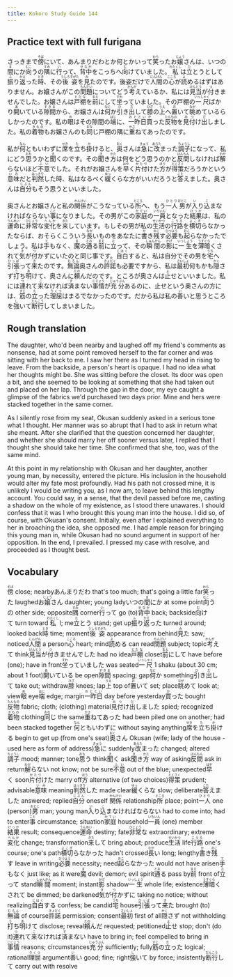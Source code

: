 ```yaml
---
title: Kokoro Study Guide 144
---
```


## Practice text with full furigana

<p>
さっきまで<ruby><rb>傍</rb><rt>そば</rt></ruby>にいて、あんまりだわとか何とかいって<ruby><rb>笑</rb><rt>わら</rt></ruby>ったお<ruby><rb>嬢</rb><rt>じょう</rt></ruby>さんは、いつの<ruby><rb>間</rb><rt>ま</rt></ruby>にか<ruby><rb>向</rb><rt>むこ</rt></ruby>うの<ruby><rb>隅</rb><rt>すみ</rt></ruby>に<ruby><rb>行</rb><rt>い</rt></ruby>って、<ruby><rb>背中</rb><rt>せなか</rt></ruby>をこっちへ<ruby><rb>向</rb><rt>む</rt></ruby>けていました。<ruby><rb>私</rb><rt>わたくし</rt></ruby>は<ruby><rb>立</rb><rt>た</rt></ruby>とうとして<ruby><rb>振</rb><rt>ふ</rt></ruby>り<ruby><rb>返</rb><rt>かえ</rt></ruby>った<ruby><rb>時</rb><rt>とき</rt></ruby>、その<ruby><rb>後姿</rb><rt>うしろすがた</rt></ruby>を<ruby><rb>見</rb><rt>み</rt></ruby>たのです。後姿だけで<ruby><rb>人間</rb><rt>にんげん</rt></ruby>の<ruby><rb>心</rb><rt>こころ</rt></ruby>が<ruby><rb>読</rb><rt>よ</rt></ruby>めるはずはありません。お嬢さんがこの<ruby><rb>問題</rb><rt>もんだい</rt></ruby>についてどう<ruby><rb>考</rb><rt>かんが</rt></ruby>えているか、私には<ruby><rb>見当</rb><rt>けんとう</rt></ruby>が<ruby><rb>付</rb><rt>つ</rt></ruby>きませんでした。お嬢さんは<ruby><rb>戸棚</rb><rt>とだな</rt></ruby>を<ruby><rb>前</rb><rt>まえ</rt></ruby>にして<ruby><rb>坐</rb><rt>すわ</rt></ruby>っていました。その戸棚の<ruby><rb>一尺</rb><rt>いっしゃく</rt></ruby>ばかり<ruby><rb>開</rb><rt>あ</rt></ruby>いている<ruby><rb>隙間</rb><rt>すきま</rt></ruby>から、お嬢さんは<ruby><rb>何</rb><rt>なに</rt></ruby>か<ruby><rb>引</rb><rt>ひ</rt></ruby>き<ruby><rb>出</rb><rt>だ</rt></ruby>して<ruby><rb>膝</rb><rt>ひざ</rt></ruby>の<ruby><rb>上</rb><rt>うえ</rt></ruby>へ<ruby><rb>置</rb><rt>お</rt></ruby>いて<ruby><rb>眺</rb><rt>なが</rt></ruby>めているらしかったのです。私の<ruby><rb>眼</rb><rt>め</rt></ruby>はその隙間の<ruby><rb>端</rb><rt>はじ</rt></ruby>に、<ruby><rb>一昨日</rb><rt>おととい</rt></ruby><ruby><rb>買</rb><rt>か</rt></ruby>った<ruby><rb>反物</rb><rt>たんもの</rt></ruby>を<ruby><rb>見付</rb><rt>みつ</rt></ruby>け<ruby><rb>出</rb><rt>だ</rt></ruby>しました。私の<ruby><rb>着物</rb><rt>きもの</rt></ruby>もお嬢さんのも<ruby><rb>同</rb><rt>おな</rt></ruby>じ戸棚の隅に<ruby><rb>重</rb><rt>かさ</rt></ruby>ねてあったのです。
</p>

<p>
私が<ruby><rb>何</rb><rt>なん</rt></ruby>ともいわずに<ruby><rb>席</rb><rt>せき</rt></ruby>を<ruby><rb>立</rb><rt>た</rt></ruby>ち<ruby><rb>掛</rb><rt>か</rt></ruby>けると、<ruby><rb>奥</rb><rt>おく</rt></ruby>さんは<ruby><rb>急</rb><rt>きゅう</rt></ruby>に<ruby><rb>改</rb><rt>あらた</rt></ruby>まった<ruby><rb>調子</rb><rt>ちょうし</rt></ruby>になって、私にどう<ruby><rb>思</rb><rt>おも</rt></ruby>うかと<ruby><rb>聞</rb><rt>き</rt></ruby>くのです。その<ruby><rb>聞</rb><rt>き</rt></ruby>き<ruby><rb>方</rb><rt>かた</rt></ruby>は何をどう思うのかと<ruby><rb>反問</rb><rt>はんもん</rt></ruby>しなければ<ruby><rb>解</rb><rt>わか</rt></ruby>らないほど<ruby><rb>不意</rb><rt>ふい</rt></ruby>でした。それがお嬢さんを<ruby><rb>早</rb><rt>はや</rt></ruby>く<ruby><rb>片付</rb><rt>かたづ</rt></ruby>けた<ruby><rb>方</rb><rt>ほう</rt></ruby>が<ruby><rb>得策</rb><rt>とくさく</rt></ruby>だろうかという<ruby><rb>意味</rb><rt>いみ</rt></ruby>だと<ruby><rb>判然</rb><rt>はっきり</rt></ruby>した時、私はなるべく<ruby><rb>緩</rb><rt>ゆっ</rt></ruby>くらな方がいいだろうと<ruby><rb>答</rb><rt>こた</rt></ruby>えました。奥さんは<ruby><rb>自分</rb><rt>じぶん</rt></ruby>もそう思うといいました。
</p>

<p>
奥さんとお嬢さんと私の<ruby><rb>関係</rb><rt>かんけい</rt></ruby>がこうなっている<ruby><rb>所</rb><rt>ところ</rt></ruby>へ、もう<ruby><rb>一人</rb><rt>ひとり</rt></ruby><ruby><rb>男</rb><rt>おとこ</rt></ruby>が<ruby><rb>入</rb><rt>い</rt></ruby>り<ruby><rb>込</rb><rt>こ</rt></ruby>まなければならない<ruby><rb>事</rb><rt>こと</rt></ruby>になりました。その男がこの<ruby><rb>家庭</rb><rt>かてい</rt></ruby>の<ruby><rb>一員</rb><rt>いちいん</rt></ruby>となった<ruby><rb>結果</rb><rt>けっか</rt></ruby>は、私の<ruby><rb>運命</rb><rt>うんめい</rt></ruby>に<ruby><rb>非常</rb><rt>ひじょう</rt></ruby>な<ruby><rb>変化</rb><rt>へんか</rt></ruby>を<ruby><rb>来</rb><rt>きた</rt></ruby>しています。もしその男が私の<ruby><rb>生活</rb><rt>せいかつ</rt></ruby>の<ruby><rb>行路</rb><rt>こうろ</rt></ruby>を<ruby><rb>横切</rb><rt>よこぎ</rt></ruby>らなかったならば、おそらくこういう<ruby><rb>長</rb><rt>なが</rt></ruby>いものをあなたに<ruby><rb>書</rb><rt>か</rt></ruby>き<ruby><rb>残</rb><rt>のこ</rt></ruby>す<ruby><rb>必要</rb><rt>ひつよう</rt></ruby>も<ruby><rb>起</rb><rt>おこ</rt></ruby>らなかったでしょう。私は<ruby><rb>手</rb><rt>て</rt></ruby>もなく、<ruby><rb>魔</rb><rt>ま</rt></ruby>の<ruby><rb>通</rb><rt>とお</rt></ruby>る<ruby><rb>前</rb><rt>まえ</rt></ruby>に<ruby><rb>立</rb><rt>た</rt></ruby>って、その<ruby><rb>瞬間</rb><rt>しゅんかん</rt></ruby>の<ruby><rb>影</rb><rt>かげ</rt></ruby>に<ruby><rb>一生</rb><rt>いっしょう</rt></ruby>を<ruby><rb>薄暗</rb><rt>うすぐら</rt></ruby>くされて<ruby><rb>気</rb><rt>き</rt></ruby>が<ruby><rb>付</rb><rt>つ</rt></ruby>かずにいたのと同じ事です。<ruby><rb>自白</rb><rt>じはく</rt></ruby>すると、私は自分でその男を<ruby><rb>宅</rb><rt>うち</rt></ruby>へ<ruby><rb>引張</rb><rt>ひっぱ</rt></ruby>って<ruby><rb>来</rb><rt>き</rt></ruby>たのです。<ruby><rb>無論</rb><rt>むろん</rt></ruby>奥さんの<ruby><rb>許諾</rb><rt>きょだく</rt></ruby>も必要ですから、私は<ruby><rb>最初</rb><rt>さいしょ</rt></ruby>何もかも<ruby><rb>隠</rb><rt>かく</rt></ruby>さず<ruby><rb>打</rb><rt>う</rt></ruby>ち<ruby><rb>明</rb><rt>あ</rt></ruby>けて、奥さんに<ruby><rb>頼</rb><rt>たの</rt></ruby>んだのです。ところが奥さんは<ruby><rb>止</rb><rt>よ</rt></ruby>せといいました。私には<ruby><rb>連</rb><rt>つ</rt></ruby>れて<ruby><rb>来</rb><rt>こ</rt></ruby>なければ<ruby><rb>済</rb><rt>す</rt></ruby>まない<ruby><rb>事情</rb><rt>じじょう</rt></ruby>が<ruby><rb>充分</rb><rt>じゅうぶん</rt></ruby>あるのに、止せという奥さんの方には、<ruby><rb>筋</rb><rt>すじ</rt></ruby>の<ruby><rb>立</rb><rt>た</rt></ruby>った<ruby><rb>理屈</rb><rt>りくつ</rt></ruby>はまるでなかったのです。だから私は私の<ruby><rb>善</rb><rt>い</rt></ruby>いと思うところを<ruby><rb>強</rb><rt>し</rt></ruby>いて<ruby><rb>断行</rb><rt>だんこう</rt></ruby>してしまいました。
</p>


## Rough translation

The daughter, who'd been nearby and laughed off my friend's comments as nonsense, had at some point removed herself to the far corner and was sitting with her back to me. I saw her there as I turned my head in rising to leave. From the backside, a person's heart is opaque. I had no idea what her thoughts might be. She was sitting before the closet. Its door was open a bit, and she seemed to be looking at something that she had taken out and placed on her lap. Through the gap in the door, my eye caught a glimpse of the fabrics we'd purchased two days prior. Mine and hers were stacked together in the same corner.

As I silently rose from my seat, Okusan suddenly asked in a serious tone what I thought. Her manner was so abrupt that I had to ask in return what she meant. After she clarified that the question concerned her daughter, and whether she should marry her off sooner versus later, I replied that I thought she should take her time. She confirmed that she, too, was of the same mind.

At this point in my relationship with Okusan and her daughter, another young man, by necessity, entered the picture. His inclusion in the household would alter my fate most profoundly. Had his path not crossed mine, it is unlikely I would be writing you, as I now am, to leave behind this lengthy account. You could say, in a sense, that the devil passed before me, casting a shadow on the whole of my existence, as I stood there unawares. I should confess that it was I who brought this young man into the house. I did so, of course, with Okusan's consent. Initially, even after I explained everything to her in broaching the idea, she opposed me. I had ample reason for bringing this young man in, while Okusan had no sound argument in support of her opposition. In the end, I prevailed. I pressed my case with resolve, and proceeded as I thought best.


## Vocabulary

<p>
<span class="vocabstudy"><ruby><rb>傍</rb><rt>そば</rt></ruby>&nbsp;close; nearby</span><span class="vocabstudy">あんまりだわ&nbsp;that's too much; that's going a little far</span><span class="vocabstudy"><ruby><rb>笑</rb><rt>わら</rt></ruby>った&nbsp;laughed</span><span class="vocabstudy">お<ruby><rb>嬢</rb><rt>じょう</rt></ruby>さん&nbsp;daughter; young lady</span><span class="vocabstudy">いつの<ruby><rb>間</rb><rt>ま</rt></ruby>にか&nbsp;at some point</span><span class="vocabstudy"><ruby><rb>向</rb><rt>むこ</rt></ruby>うの&nbsp;other side; opposite</span><span class="vocabstudy"><ruby><rb>隅</rb><rt>すみ</rt></ruby>&nbsp;corner</span><span class="vocabstudy"><ruby><rb>行</rb><rt>い</rt></ruby>って&nbsp;go (to)</span><span class="vocabstudy"><ruby><rb>背中</rb><rt>せなか</rt></ruby>&nbsp;back; backside</span><span class="vocabstudy"><ruby><rb>向</rb><rt>む</rt></ruby>けて&nbsp;turn toward</span><span class="vocabstudy"><ruby><rb>私</rb><rt>わたくし</rt></ruby>&nbsp;I; me</span><span class="vocabstudy"><ruby><rb>立</rb><rt>た</rt></ruby>とう&nbsp;stand; get up</span><span class="vocabstudy"><ruby><rb>振</rb><rt>ふ</rt></ruby>り<ruby><rb>返</rb><rt>かえ</rt></ruby>った&nbsp;turned around; looked back</span><span class="vocabstudy"><ruby><rb>時</rb><rt>とき</rt></ruby>&nbsp;time; moment</span><span class="vocabstudy"><ruby><rb>後姿</rb><rt>うしろすがた</rt></ruby>&nbsp;appearance from behind</span><span class="vocabstudy"><ruby><rb>見</rb><rt>み</rt></ruby>た&nbsp;saw; noticed</span><span class="vocabstudy"><ruby><rb>人間</rb><rt>にんげん</rt></ruby>&nbsp;a person</span><span class="vocabstudy"><ruby><rb>心</rb><rt>こころ</rt></ruby>&nbsp;heart; mind</span><span class="vocabstudy"><ruby><rb>読</rb><rt>よ</rt></ruby>める&nbsp;can read</span><span class="vocabstudy"><ruby><rb>問題</rb><rt>もんだい</rt></ruby>&nbsp;subject; topic</span><span class="vocabstudy"><ruby><rb>考</rb><rt>かんが</rt></ruby>えて&nbsp;think</span><span class="vocabstudy"><ruby><rb>見当</rb><rt>けんとう</rt></ruby>が<ruby><rb>付</rb><rt>つ</rt></ruby>きませんでした&nbsp;had no idea</span><span class="vocabstudy"><ruby><rb>戸棚</rb><rt>とだな</rt></ruby>&nbsp;closet</span><span class="vocabstudy"><ruby><rb>前</rb><rt>まえ</rt></ruby>にして&nbsp;have before (one); have in front</span><span class="vocabstudy"><ruby><rb>坐</rb><rt>すわ</rt></ruby>っていました&nbsp;was seated</span><span class="vocabstudy"><ruby><rb>一尺</rb><rt>いっしゃく</rt></ruby>&nbsp;1 shaku (about 30 cm; about 1 foot)</span><span class="vocabstudy"><ruby><rb>開</rb><rt>あ</rt></ruby>いている&nbsp;be open</span><span class="vocabstudy"><ruby><rb>隙間</rb><rt>すきま</rt></ruby>&nbsp;spacing; gap</span><span class="vocabstudy"><ruby><rb>何</rb><rt>なに</rt></ruby>か&nbsp;something</span><span class="vocabstudy"><ruby><rb>引</rb><rt>ひ</rt></ruby>き<ruby><rb>出</rb><rt>だ</rt></ruby>して&nbsp;take out; withdraw</span><span class="vocabstudy"><ruby><rb>膝</rb><rt>ひざ</rt></ruby>&nbsp;knees; lap</span><span class="vocabstudy"><ruby><rb>上</rb><rt>うえ</rt></ruby>&nbsp;top of</span><span class="vocabstudy"><ruby><rb>置</rb><rt>お</rt></ruby>いて&nbsp;set; place</span><span class="vocabstudy"><ruby><rb>眺</rb><rt>なが</rt></ruby>めて&nbsp;look at; view</span><span class="vocabstudy"><ruby><rb>眼</rb><rt>め</rt></ruby>&nbsp;eye</span><span class="vocabstudy"><ruby><rb>端</rb><rt>はじ</rt></ruby>&nbsp;edge; margin</span><span class="vocabstudy"><ruby><rb>一昨日</rb><rt>おととい</rt></ruby>&nbsp;day before yesterday</span><span class="vocabstudy"><ruby><rb>買</rb><rt>か</rt></ruby>った&nbsp;bought</span><span class="vocabstudy"><ruby><rb>反物</rb><rt>たんもの</rt></ruby>&nbsp;fabric; cloth; (clothing) material</span><span class="vocabstudy"><ruby><rb>見付</rb><rt>みつ</rt></ruby>け<ruby><rb>出</rb><rt>だ</rt></ruby>しました&nbsp;spied; recognized</span><span class="vocabstudy"><ruby><rb>着物</rb><rt>きもの</rt></ruby>&nbsp;clothing</span><span class="vocabstudy"><ruby><rb>同</rb><rt>おな</rt></ruby>じ&nbsp;the same</span><span class="vocabstudy"><ruby><rb>重</rb><rt>かさ</rt></ruby>ねてあった&nbsp;had been piled one on another; had been stacked together</span>
<span class="vocabstudy"><ruby><rb>何</rb><rt>なん</rt></ruby>ともいわずに&nbsp;without saying anything</span><span class="vocabstudy"><ruby><rb>席</rb><rt>せき</rt></ruby>を<ruby><rb>立</rb><rt>た</rt></ruby>ち<ruby><rb>掛</rb><rt>か</rt></ruby>ける&nbsp;begin to get up (from one's seat)</span><span class="vocabstudy"><ruby><rb>奥</rb><rt>おく</rt></ruby>さん&nbsp;Okusan (wife; lady of the house - used here as form of address)</span><span class="vocabstudy"><ruby><rb>急</rb><rt>きゅう</rt></ruby>に&nbsp;suddenly</span><span class="vocabstudy"><ruby><rb>改</rb><rt>あらた</rt></ruby>まった&nbsp;changed; altered</span><span class="vocabstudy"><ruby><rb>調子</rb><rt>ちょうし</rt></ruby>&nbsp;mood; manner; tone</span><span class="vocabstudy"><ruby><rb>思</rb><rt>おも</rt></ruby>う&nbsp;think</span><span class="vocabstudy"><ruby><rb>聞</rb><rt>き</rt></ruby>く&nbsp;ask</span><span class="vocabstudy"><ruby><rb>聞</rb><rt>き</rt></ruby>き<ruby><rb>方</rb><rt>かた</rt></ruby>&nbsp;way of asking</span><span class="vocabstudy"><ruby><rb>反問</rb><rt>はんもん</rt></ruby>&nbsp;ask in return</span><span class="vocabstudy"><ruby><rb>解</rb><rt>わか</rt></ruby>らない&nbsp;not know; not be sure</span><span class="vocabstudy"><ruby><rb>不意</rb><rt>ふい</rt></ruby>&nbsp;out of the blue; unexpected</span><span class="vocabstudy"><ruby><rb>早</rb><rt>はや</rt></ruby>く&nbsp;soon</span><span class="vocabstudy"><ruby><rb>片付</rb><rt>かたづ</rt></ruby>けた&nbsp;marry off</span><span class="vocabstudy"><ruby><rb>方</rb><rt>ほう</rt></ruby>&nbsp;alternative (of two choices)</span><span class="vocabstudy"><ruby><rb>得策</rb><rt>とくさく</rt></ruby>&nbsp;prudent; advisable</span><span class="vocabstudy"><ruby><rb>意味</rb><rt>いみ</rt></ruby>&nbsp;meaning</span><span class="vocabstudy"><ruby><rb>判然</rb><rt>はっきり</rt></ruby>した&nbsp;made clear</span><span class="vocabstudy"><ruby><rb>緩</rb><rt>ゆっ</rt></ruby>くらな&nbsp;slow; deliberate</span><span class="vocabstudy"><ruby><rb>答</rb><rt>こた</rt></ruby>えました&nbsp;answered; replied</span><span class="vocabstudy"><ruby><rb>自分</rb><rt>じぶん</rt></ruby>&nbsp;oneself</span>
<span class="vocabstudy"><ruby><rb>関係</rb><rt>かんけい</rt></ruby>&nbsp;relationship</span><span class="vocabstudy"><ruby><rb>所</rb><rt>ところ</rt></ruby>&nbsp;place; point</span><span class="vocabstudy"><ruby><rb>一人</rb><rt>ひとり</rt></ruby>&nbsp;one (person)</span><span class="vocabstudy"><ruby><rb>男</rb><rt>おとこ</rt></ruby>&nbsp;man; young man</span><span class="vocabstudy"><ruby><rb>入</rb><rt>い</rt></ruby>り<ruby><rb>込</rb><rt>こ</rt></ruby>まなければならない&nbsp;had to come into; had to enter</span><span class="vocabstudy"><ruby><rb>事</rb><rt>こと</rt></ruby>&nbsp;circumstance; situation</span><span class="vocabstudy"><ruby><rb>家庭</rb><rt>かてい</rt></ruby>&nbsp;household</span><span class="vocabstudy"><ruby><rb>一員</rb><rt>いちいん</rt></ruby>&nbsp;(one) member</span><span class="vocabstudy"><ruby><rb>結果</rb><rt>けっか</rt></ruby>&nbsp;result; consequence</span><span class="vocabstudy"><ruby><rb>運命</rb><rt>うんめい</rt></ruby>&nbsp;destiny; fate</span><span class="vocabstudy"><ruby><rb>非常</rb><rt>ひじょう</rt></ruby>な&nbsp;extraordinary; extreme</span><span class="vocabstudy"><ruby><rb>変化</rb><rt>へんか</rt></ruby>&nbsp;change; transformation</span><span class="vocabstudy"><ruby><rb>来</rb><rt>きた</rt></ruby>して&nbsp;bring about; produce</span><span class="vocabstudy"><ruby><rb>生活</rb><rt>せいかつ</rt></ruby>&nbsp;life</span><span class="vocabstudy"><ruby><rb>行路</rb><rt>こうろ</rt></ruby>&nbsp;one's course; one's path</span><span class="vocabstudy"><ruby><rb>横切</rb><rt>よこぎ</rt></ruby>らなかった&nbsp;hadn't crossed</span><span class="vocabstudy"><ruby><rb>長</rb><rt>なが</rt></ruby>い&nbsp;long; lengthy</span><span class="vocabstudy"><ruby><rb>書</rb><rt>か</rt></ruby>き<ruby><rb>残</rb><rt>のこ</rt></ruby>す&nbsp;leave in writing</span><span class="vocabstudy"><ruby><rb>必要</rb><rt>ひつよう</rt></ruby>&nbsp;necessity; need</span><span class="vocabstudy"><ruby><rb>起</rb><rt>おこ</rt></ruby>らなかった&nbsp;would not have arisen</span><span class="vocabstudy"><ruby><rb>手</rb><rt>て</rt></ruby>もなく&nbsp;just like; as it were</span><span class="vocabstudy"><ruby><rb>魔</rb><rt>ま</rt></ruby>&nbsp;devil; demon; evil spirit</span><span class="vocabstudy"><ruby><rb>通</rb><rt>とお</rt></ruby>る&nbsp;pass by</span><span class="vocabstudy"><ruby><rb>前</rb><rt>まえ</rt></ruby>&nbsp;front of</span><span class="vocabstudy"><ruby><rb>立</rb><rt>た</rt></ruby>って&nbsp;stand</span><span class="vocabstudy"><ruby><rb>瞬間</rb><rt>しゅんかん</rt></ruby>&nbsp;moment; instant</span><span class="vocabstudy"><ruby><rb>影</rb><rt>かげ</rt></ruby>&nbsp;shadow</span><span class="vocabstudy"><ruby><rb>一生</rb><rt>いっしょう</rt></ruby>&nbsp;whole life; existence</span><span class="vocabstudy"><ruby><rb>薄暗</rb><rt>うすぐら</rt></ruby>くされて&nbsp;be dimmed; be darkened</span><span class="vocabstudy"><ruby><rb>気</rb><rt>き</rt></ruby>が<ruby><rb>付</rb><rt>つ</rt></ruby>かずに&nbsp;taking no notice; without realizing</span><span class="vocabstudy"><ruby><rb>自白</rb><rt>じはく</rt></ruby>する&nbsp;confess; be candid</span><span class="vocabstudy"><ruby><rb>宅</rb><rt>うち</rt></ruby>&nbsp;house</span><span class="vocabstudy"><ruby><rb>引張</rb><rt>ひっぱ</rt></ruby>って<ruby><rb>来</rb><rt>き</rt></ruby>た&nbsp;brought (to)</span><span class="vocabstudy"><ruby><rb>無論</rb><rt>むろん</rt></ruby>&nbsp;of course</span><span class="vocabstudy"><ruby><rb>許諾</rb><rt>きょだく</rt></ruby>&nbsp;permission; consent</span><span class="vocabstudy"><ruby><rb>最初</rb><rt>さいしょ</rt></ruby>&nbsp;first of all</span><span class="vocabstudy"><ruby><rb>隠</rb><rt>かく</rt></ruby>さず&nbsp;not withholding</span><span class="vocabstudy"><ruby><rb>打</rb><rt>う</rt></ruby>ち<ruby><rb>明</rb><rt>あ</rt></ruby>けて&nbsp;disclose; reveal</span><span class="vocabstudy"><ruby><rb>頼</rb><rt>たの</rt></ruby>んだ&nbsp;requested; petitioned</span><span class="vocabstudy"><ruby><rb>止</rb><rt>よ</rt></ruby>せ&nbsp;stop; don't (do it)</span><span class="vocabstudy"><ruby><rb>連</rb><rt>つ</rt></ruby>れて<ruby><rb>来</rb><rt>こ</rt></ruby>なければ<ruby><rb>済</rb><rt>す</rt></ruby>まない&nbsp;have to bring in; feel compelled to bring in</span><span class="vocabstudy"><ruby><rb>事情</rb><rt>じじょう</rt></ruby>&nbsp;reasons; circumstances</span><span class="vocabstudy"><ruby><rb>充分</rb><rt>じゅうぶん</rt></ruby>&nbsp;sufficiently; fully</span><span class="vocabstudy"><ruby><rb>筋</rb><rt>すじ</rt></ruby>の<ruby><rb>立</rb><rt>た</rt></ruby>った&nbsp;logical; rational</span><span class="vocabstudy"><ruby><rb>理屈</rb><rt>りくつ</rt></ruby>&nbsp;argument</span><span class="vocabstudy"><ruby><rb>善</rb><rt>い</rt></ruby>い&nbsp;good; fine; right</span><span class="vocabstudy"><ruby><rb>強</rb><rt>し</rt></ruby>いて&nbsp;by force; insistently</span><span class="vocabstudy"><ruby><rb>断行</rb><rt>だんこう</rt></ruby>して&nbsp;carry out with resolve</span>
</p>
